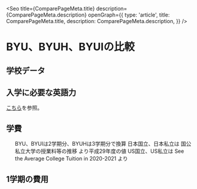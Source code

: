 
<Seo
  title={ComparePageMeta.title}
  description={ComparePageMeta.description}
  openGraph={{
    type: 'article',
    title: ComparePageMeta.title,
    description: ComparePageMeta.description,
  }}
/>


# BYU、BYUH、BYUIの比較


## 学校データ

<SchoolTable />


## 入学に必要な英語力

[こちら](/apply#入学に必要な英語力)を参照。


## 学費

<TuitionBarChart className='w-full h-72 md:h-80 lg:h-96' />

<Ul className='mt-4 text-xs'>
  <Footnote>BYU、BYUIは2学期分、BYUHは3学期分で換算</Footnote>
  <Footnote>
    日本国立、日本私立は
    <ExternalLink href='https://www.mext.go.jp/a_menu/koutou/shinkou/07021403/__icsFiles/afieldfile/2017/12/26/1399613_03.pdf'>
      国公私立大学の授業料等の推移
    </ExternalLink>
    より平成29年度の値
  </Footnote>
  <Footnote>
    US国立、US私立は
    <ExternalLink href='https://www.usnews.com/education/best-colleges/paying-for-college/articles/paying-for-college-infographic'>
      See the Average College Tuition in 2020-2021
    </ExternalLink>
    より
  </Footnote>
</Ul>


## 1学期の費用

<CostTable />
